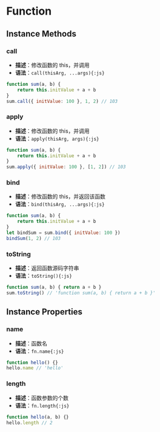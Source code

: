 # Function
## Instance Methods
### call
- **描述**：修改函数的 this，并调用
- **语法**：`call(thisArg, ...args){:js}`
```js
function sum(a, b) {
    return this.initValue + a + b
}
sum.call({ initValue: 100 }, 1, 2) // 103
```
### apply
- **描述**：修改函数的 this，并调用
- **语法**：`apply(thisArg, args){:js}`
```js
function sum(a, b) {
    return this.initValue + a + b
}
sum.apply({ initValue: 100 }, [1, 2]) // 103
```
### bind
- **描述**：修改函数的 this，并返回该函数
- **语法**：`bind(thisArg, ...args){:js}`
```js
function sum(a, b) {
    return this.initValue + a + b
}
let bindSum = sum.bind({ initValue: 100 })
bindSum(1, 2) // 103
```
### toString
- **描述**：返回函数源码字符串
- **语法**：`toString(){:js}`
```js
function sum(a, b) { return a + b }
sum.toString() // 'function sum(a, b) { return a + b }'
```
## Instance Properties
### name
- **描述**：函数名
- **语法**：`fn.name{:js}`
```js
function hello() {}
hello.name // 'hello'
```
### length
- **描述**：函数参数的个数
- **语法**：`fn.length{:js}`
```js
function hello(a, b) {}
hello.length // 2
```